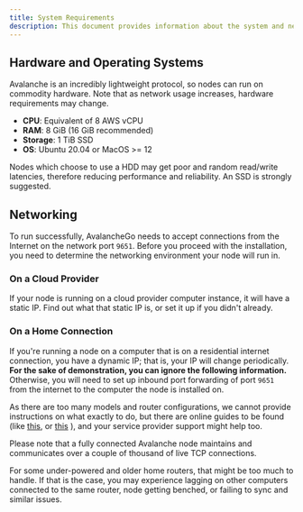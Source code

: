 ```yaml
---
title: System Requirements
description: This document provides information about the system and networking requirements for running an AvalancheGo node.
---
```


## Hardware and Operating Systems

Avalanche is an incredibly lightweight protocol, so nodes can run on commodity hardware. Note that as network usage increases, hardware requirements may change.

- **CPU**: Equivalent of 8 AWS vCPU
- **RAM**: 8 GiB (16 GiB recommended)
- **Storage**: 1 TiB SSD
- **OS**: Ubuntu 20.04 or MacOS >= 12

<Callout title="Warning" type="warn">
Nodes which choose to use a HDD may get poor and random read/write latencies, therefore reducing performance and reliability. An SSD is strongly suggested.
</Callout>

## Networking

To run successfully, AvalancheGo needs to accept connections from the Internet on the network port `9651`. Before you proceed with the installation, you need to determine the networking environment your node will run in.

### On a Cloud Provider

If your node is running on a cloud provider computer instance, it will have a static IP. Find out what that static IP is, or set it up if you didn't already.

### On a Home Connection

If you're running a node on a computer that is on a residential internet connection, you have a dynamic IP; that is, your IP will change periodically. **For the sake of demonstration, you can ignore the following information.** Otherwise, you will need to set up inbound port forwarding of port `9651` from the internet to the computer the node is installed on.

As there are too many models and router configurations, we cannot provide instructions on what exactly to do, but there are online guides to be found (like [this](https://www.noip.com/support/knowledgebase/general-port-forwarding-guide/), or [this](https://www.howtogeek.com/66214/how-to-forward-ports-on-your-router/) ), and your service provider support might help too.

<Callout title="Note">
Please note that a fully connected Avalanche node maintains and communicates over a couple of thousand of live TCP connections.

For some under-powered and older home routers, that might be too much to handle. If that is the case, you may experience lagging on other computers connected to the same router, node getting benched, or failing to sync and similar issues.
</Callout>